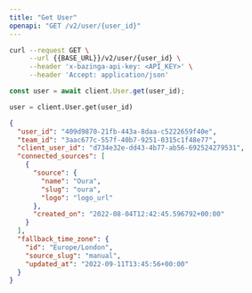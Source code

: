 ```yaml
---
title: "Get User"
openapi: "GET /v2/user/{user_id}"
---
```


<RequestExample>

```bash Shell
curl --request GET \
     --url {{BASE_URL}}/v2/user/{user_id} \
     --header 'x-bazinga-api-key: <API_KEY>' \
     --header 'Accept: application/json'
```

```js JavaScript
const user = await client.User.get(user_id);
```

```python Python
user = client.User.get(user_id)
```

</RequestExample>

<ResponseExample>

```json Example
{
  "user_id": "409d9870-21fb-443a-8daa-c5222659f40e",
  "team_id": "3aac677c-557f-40b7-9251-0315c1f48e77",
  "client_user_id": "d734e32e-dd43-4b77-ab56-692524279531",
  "connected_sources": [
    {
      "source": {
        "name": "Oura",
        "slug": "oura",
        "logo": "logo_url"
      },
      "created_on": "2022-08-04T12:42:45.596792+00:00"
    }
  ],
  "fallback_time_zone": {
    "id": "Europe/London",
    "source_slug": "manual",
    "updated_at": "2022-09-11T13:45:56+00:00"
  }
}
```

</ResponseExample>
